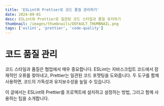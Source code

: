 ```yaml
---
title: 'ESLint와 Prettier로 코드 품질 관리하기'
date: 2024-09-01
desc: ESLint와 Prettier로 일관된 코드 스타일과 품질 유지하기
thumbnail: /images/thumbnails/DEFAULT_THUMBNAIL.png
tags: ['eslint', 'prettier', 'code-quality']
---
```


# 코드 품질 관리

코드 스타일과 품질은 협업에서 매우 중요합니다. ESLint는 자바스크립트 코드에서 잠재적인 오류를 찾아내고, Prettier는 일관된 코드 포맷팅을 도와줍니다. 두 도구를 함께 사용하면, 코드의 가독성과 유지보수성을 높일 수 있습니다.

이 글에서는 ESLint와 Prettier를 프로젝트에 설치하고 설정하는 방법, 그리고 함께 사용하는 팁을 소개합니다.
